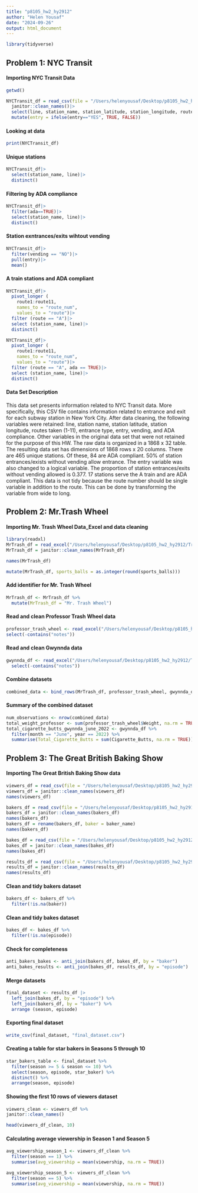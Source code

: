 ```yaml
---
title: "p8105_hw2_hy2912"
author: "Helen Yousaf"
date: "2024-09-26"
output: html_document
---
```


```r
library(tidyverse)
```

## Problem 1: NYC Transit 
#### Importing NYC Transit Data 

```r
getwd()
```

```r
NYCTransit_df = read_csv(file = "/Users/helenyousaf/Desktop/p8105_hw2_hy2912/NYC_Transit_Subway_Entrance_And_Exit_Data.csv", col_types = cols (Route8="c", Route9 = "c", Route10 = "c", Route11 = "c")) |>
  janitor::clean_names()|>
  select(line, station_name, station_latitude, station_longitude, route1:route11, entrance_type, exit_only, entry, vending, ada)|>
  mutate(entry = ifelse(entry=="YES", TRUE, FALSE))
```

#### Looking at data
```r
print(NYCTransit_df)
```
#### Unique stations
```r
NYCTransit_df|>
  select(station_name, line)|>
  distinct()
```
#### Filtering by ADA compliance 
```r
NYCTransit_df|>
  filter(ada==TRUE)|>
  select(station_name, line)|>
  distinct()
```
#### Station exntrances/exits wihtout vending 
```r
NYCTransit_df|>
  filter(vending == "NO")|>
  pull(entry)|>
  mean()
```
#### A train stations and ADA compliant 
```r
NYCTransit_df|>
  pivot_longer (
    route1:route11,
    names_to = "route_num",
    values_to = "route")|>
  filter (route == "A")|>
  select (station_name, line)|>
  distinct()
```
```r
NYCTransit_df|>
  pivot_longer (
    route1:route11,
    names_to = "route_num",
    values_to = "route")|>
  filter (route == "A", ada == TRUE)|>
  select (station_name, line)|>
  distinct()
```

#### Data Set Description 
This data set presents information related to NYC Transit data. More specifically, this CSV file contains information related to entrance and exit for each subway station in New York City. After data cleaning, the following variables were retained: line, station name, station latitude, station longitude, routes taken (1-11), entrance type, entry, vending, and ADA compliance. Other variables in the original data set that were not retained for the purpose of this HW. The raw data is organized in a 1868  x 32 table. The resulting data set has dimensions of 1868 rows x 20 columns.  There are 465 unique stations. Of these, 84 are ADA compliant. 50% of station entrances/exists without vending allow entrance. The entry variable was also changed to a logical variable. The proportion of station entrances/exits without vending allowed is 0.377. 17 stations serve the A train and are ADA compliant. This data is not tidy because the route number should be single variable in addition to the route. This can be done by transforming the variable from wide to long. 

## Problem 2: Mr.Trash Wheel 
#### Importing Mr. Trash Wheel Data_Excel and data cleaning
```r
library(readxl)
MrTrash_df = read_excel("/Users/helenyousaf/Desktop/p8105_hw2_hy2912/Trash_Data_New.xlsx", sheet = "Mr. Trash Wheel", skip = 1, col_names = TRUE) 
MrTrash_df = janitor::clean_names(MrTrash_df) 
```
```r
names(MrTrash_df)
```
```r
mutate(MrTrash_df, sports_balls = as.integer(round(sports_balls)))
```
#### Add identifier for Mr. Trash Wheel
```r
MrTrash_df <- MrTrash_df %>%
  mutate(MrTrash_df = "Mr. Trash Wheel")
```

#### Read and clean Professor Trash Wheel data
```r
professor_trash_wheel <- read_excel("/Users/helenyousaf/Desktop/p8105_hw2_hy2912/Trash_Data_New.xlsx", sheet = "Professor Trash Wheel", skip = 2, col_names = TRUE) %>%
select(-contains("notes")) 
```
#### Read and clean Gwynnda data
```r
gwynnda_df <- read_excel("/Users/helenyousaf/Desktop/p8105_hw2_hy2912/Trash_Data_New.xlsx", sheet = "Gwynnda Trash Wheel", skip = 2, col_names = TRUE) %>%
  select(-contains("notes")) 
```

#### Combine datasets
```r
combined_data <- bind_rows(MrTrash_df, professor_trash_wheel, gwynnda_df)
```

#### Summary of the combined dataset
```r
num_observations <- nrow(combined_data)
total_weight_professor <- sum(professor_trash_wheel$Weight, na.rm = TRUE)
total_cigarette_butts_gwynnda_june_2022 <- gwynnda_df %>%
  filter(month == "June", year == 2022) %>%
  summarise(Total_Cigarette_Butts = sum(Cigarette_Butts, na.rm = TRUE))
```
## Problem 3: The Great British Baking Show 
#### Importing The Great British Baking Show data 
```r
viewers_df = read_csv(file = "/Users/helenyousaf/Desktop/p8105_hw2_hy2912/viewers.csv")
viewers_df = janitor::clean_names(viewers_df)
names(viewers_df)
```
```r
bakers_df = read_csv(file = "/Users/helenyousaf/Desktop/p8105_hw2_hy2912/bakers.csv")
bakers_df = janitor::clean_names(bakers_df)
names(bakers_df)
bakers_df = rename(bakers_df, baker = baker_name)
names(bakers_df)
```
```r
bakes_df = read_csv(file = "/Users/helenyousaf/Desktop/p8105_hw2_hy2912/bakes.csv")
bakes_df = janitor::clean_names(bakes_df)
names(bakes_df)
```
```r
results_df = read_csv(file = "/Users/helenyousaf/Desktop/p8105_hw2_hy2912/results.csv" , skip = 2, col_names = TRUE)
results_df = janitor::clean_names(results_df)
names(results_df)
```

#### Clean and tidy bakers dataset
```r
bakers_df <- bakers_df %>%
  filter(!is.na(baker))
```

#### Clean and tidy bakes dataset
```r
bakes_df <- bakes_df %>%
  filter(!is.na(episode))
```

#### Check for completeness
```r
anti_bakers_bakes <- anti_join(bakers_df, bakes_df, by = "baker")
anti_bakes_results <- anti_join(bakes_df, results_df, by = "episode")
```

#### Merge datasets
```r
final_dataset <- results_df |>
  left_join(bakes_df, by = "episode") %>%
  left_join(bakers_df, by = "baker") %>%
  arrange (season, episode)
```
#### Exporting final dataset
```r
write_csv(final_dataset, "final_dataset.csv")
```

#### Creating a table for star bakers in Seasons 5 through 10
```r
star_bakers_table <- final_dataset %>%
  filter(season >= 5 & season <= 10) %>%
  select(season, episode, star_baker) %>%
  distinct() %>%
  arrange(season, episode)
```

#### Showing the first 10 rows of viewers dataset
```r
viewers_clean <- viewers_df %>%
janitor::clean_names()
```

```r
head(viewers_df_clean, 10)
```

#### Calculating average viewership in Season 1 and Season 5
```r
avg_viewership_season_1 <- viewers_df_clean %>%
  filter(season == 1) %>%
  summarise(avg_viewership = mean(viewership, na.rm = TRUE))
```

```r
avg_viewership_season_5 <- viewers_df_clean %>%
  filter(season == 5) %>%
  summarise(avg_viewership = mean(viewership, na.rm = TRUE))
```

